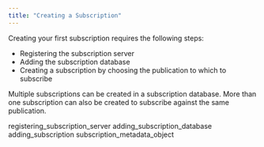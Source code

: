 ```yaml
---
title: "Creating a Subscription"
---
```


<div id="creating_subscription" class="registered_link"></div>


Creating your first subscription requires the following steps:

-   Registering the subscription server
-   Adding the subscription database
-   Creating a subscription by choosing the publication to which to subscribe

Multiple subscriptions can be created in a subscription database. More than one subscription can also be created to subscribe against the same publication.

<div class="toctree" maxdepth="4">

registering\_subscription\_server adding\_subscription\_database adding\_subscription subscription\_metadata\_object

</div>
